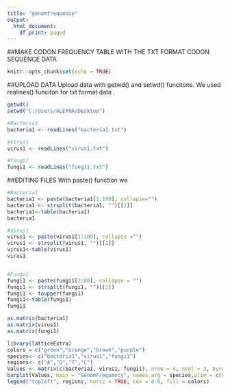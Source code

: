 ```yaml
---
title: "genomfrequency"
output:
  html_document:
    df_print: paged
---
```

##MAKE CODON FREQUENCY TABLE WITH THE TXT FORMAT CODON SEQUENCE DATA
```r
knitr::opts_chunk$set(echo = TRUE)
```

##UPLOAD DATA 
Upload data with getwd() and setwd() funcitons. We used realines() funciton for txt format data .

```r
getwd()
setwd("C:/Users/ALEYNA/Desktop")

#Bacteria1
bacteria1 <- readLines("bacteria1.txt")

#Virus1
virus1 <- readLines("virus1.txt")

#fungi1
fungi1 <- readLines("fungi1.txt")

```
##EDITING FILES
With paste() function we  
```r
#Bacteria1
bacteria1 <- paste(bacteria1[1:100], collapse="")
bacteria1 <- strsplit(bacteria1, "")[[1]]
bacteria1<-table(bacteria1)
bacteria1

#Virus1
virus1 <- paste(virus1[1:100], collapse ="")
virus1 <- strsplit(virus1, "")[[1]]
virus1<-table(virus1)
virus1


#Fungi1
fungi1 <- paste(fungi1[2:80], collapse = "")
fungi1 <- strsplit(fungi1, "")[[1]]
fungi1 <- toupper(fungi1)
fungi1<-table(fungi1)
fungi1
```



```r
as.matrix(bacteria1)
as.matrix(virus1)
as.matrix(fungi1)
```


```r
library(latticeExtra)
colors = c("green","orange","brown","purple")
species<- c("bacteria1","virus1","fungi1")
regions<- c("A","G","T","C")
Values <- matrix(c(bacteria1, virus1, fungi1), nrow = 4, ncol = 3, byrow = TRUE)
barplot(Values, main = "GenomFrequency", names.arg = species,ylim = c(0,10000), xlab = "Species", ylab = "Freq", col = colors)
legend("topleft", regions, horiz = TRUE, cex = 0.8, fill = colors)
```



